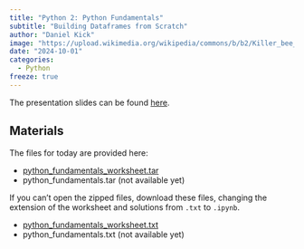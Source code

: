 ```yaml
---
title: "Python 2: Python Fundamentals"
subtitle: "Building Dataframes from Scratch"
author: "Daniel Kick"
image: "https://upload.wikimedia.org/wikipedia/commons/b/b2/Killer_bee_ball_python_snake.png"
date: "2024-10-01"
categories: 
  - Python
freeze: true
---
```


<!-- ## Recap of Today's Meeting -->


The presentation slides can be found [here](./241001_Python_Fundamentals.pptx).

## Materials

The files for today are provided here:

-   [python_fundamentals_worksheet.tar](./python_fundamentals_worksheet.tar)
-   python_fundamentals.tar (not available yet)
<!-- -   [python_fundamentals.tar](./python_fundamentals.tar) -->

If you can't open the zipped files, download these files, changing the extension of the worksheet and solutions from `.txt` to `.ipynb`.

-   [python_fundamentals_worksheet.txt](./python_fundamentals_worksheet.txt)
-   python_fundamentals.txt (not available yet)
<!-- -   [python_fundamentals.txt](./python_fundamentals.txt) -->

<!-- ## For Next Meeting -->







